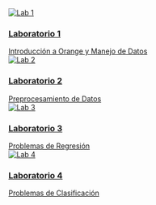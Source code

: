 ```{=html}
<div class="lab-grid">
  <a href="lab1.es.qmd" class="lab-card">
    <div class="card-inner">
      <img src="_resources/images/lab1.jpg" alt="Lab 1">
      <div class="overlay">
        <div class="overlay-text">
          <h3>Laboratorio 1</h3>
          <span class="subtitle">Introducción a Orange y Manejo de Datos</span>
        </div>
      </div>
    </div>
  </a>
  <a href="lab2.es.qmd" class="lab-card">
    <div class="card-inner">
      <img src="_resources/images/lab2.jpg" alt="Lab 2">
      <div class="overlay">
        <div class="overlay-text">
          <h3>Laboratorio 2</h3>
          <span class="subtitle">Preprocesamiento de Datos</span>
        </div>
      </div>
    </div>
  </a>
  <a href="lab3.es.qmd" class="lab-card">
    <div class="card-inner">
      <img src="_resources/images/lab3.jpg" alt="Lab 3">
      <div class="overlay">
        <div class="overlay-text">
          <h3>Laboratorio 3</h3>
          <span class="subtitle">Problemas de Regresión</span>
        </div>
      </div>
    </div>
  </a>
  <a href="lab4.es.qmd" class="lab-card">
    <div class="card-inner">
      <img src="_resources/images/lab4.jpg" alt="Lab 4">
      <div class="overlay">
        <div class="overlay-text">
          <h3>Laboratorio 4</h3>
          <span class="subtitle">Problemas de Clasificación</span>
        </div>
      </div>
    </div>
  </a>
</div>
```